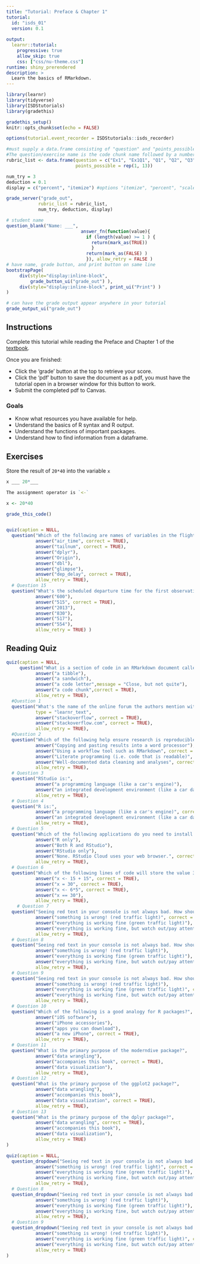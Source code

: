 ```yaml
---
title: "Tutorial: Preface & Chapter 1"
tutorial:
  id: "isds_01"
  version: 0.1
  
output:
  learnr::tutorial:
    progressive: true
    allow_skip: true
    css: ["css/nu-theme.css"]
runtime: shiny_prerendered
description: >
  Learn the basics of RMarkdown.
---
```


```r

library(learnr)
library(tidyverse)
library(ISDStutorials)
library(gradethis)

gradethis_setup()
knitr::opts_chunk$set(echo = FALSE)

options(tutorial.event_recorder = ISDStutorials::isds_recorder)

```

```r
#must supply a data.frame consisting of "question" and "points_possible"
#The question/exercise name is the code chunk name followed by a number, ignoring all spaces and/or "-" symbols.
rubric_list <- data.frame(question = c("Ex1", "Ex1Q1", "Q1", "Q2", "Q3", "Q4", "Q5", "Q6", "Q7", "Q8", "Q9", "Q10", "Q11"),
                          points_possible = rep(1, 13))

num_try = 3
deduction = 0.1
display = c("percent", "itemize") #options "itemize", "percent", "scaled"

grade_server("grade_out", 
            rubric_list = rubric_list, 
            num_try, deduction, display)
```

```r
# student name
question_blank("Name: ___",
                            answer_fn(function(value){
                              if (length(value) >= 1 ) {
                                return(mark_as(TRUE))
                                }
                              return(mark_as(FALSE) )
                              }), allow_retry = FALSE )
# have name, grade button, and print button on same line
bootstrapPage(
     div(style="display:inline-block",
         grade_button_ui("grade_out") ),
     div(style="display:inline-block", print_ui("Print") )
)

# can have the grade output appear anywhere in your tutorial
grade_output_ui("grade_out")
```

## Instructions

Complete this tutorial while reading the Preface and Chapter 1 of the [textbook](https://nustat.github.io/intro-stat-ds/).

Once you are finished:

-   Click the 'grade' button at the top to retrieve your score.
-   Click the 'pdf' button to save the document as a pdf, you must have the tutorial open in a browser window for this button to work.
-   Submit the completed pdf to Canvas.


### Goals

-   Know what resources you have available for help.
-   Understand the basics of R syntax and R output.
-   Understand the functions of important packages.
-   Understand how to find information from a dataframe.


## Exercises

Store the result of `20*40` into the variable `x`

```r
x ___ 20*___
```

```r
The assignment operator is `<-`
```

```r
x <- 20*40
```

```r
grade_this_code()
```


```r

```


```r
quiz(caption = NULL,
  question("Which of the following are names of variables in the flights data frame?",
           answer("air_time", correct = TRUE),
           answer("tailnum", correct = TRUE),
           answer("dplyr"),
           answer("Origin"),
           answer("dbl"),
           answer("glimpse"),
           answer("dep_delay", correct = TRUE),
           allow_retry = TRUE), 
  # Question 15
  question("What's the scheduled departure time for the first observation in the flights dataframe?",
           answer("600"),
           answer("515", correct = TRUE),
           answer("2013"),
           answer("830"),
           answer("517"),
           answer("554"), 
           allow_retry = TRUE) )
```


## Reading Quiz


```r
quiz(caption = NULL,
     question("What is a section of code in an RMarkdown document called?",
           answer("a tibble"),
           answer("a sandwich"),
           answer("a code letter",message = "Close, but not quite"),
           answer("a code chunk",correct = TRUE),
           allow_retry = TRUE),
  #Question 1
  question("What's the name of the online forum the authors mention with an extensive community of R users that you can consult for code troubleshooting?", 
           type = "learnr_text",
           answer("stackoverflow", correct = TRUE),
           answer("stackoverflow.com", correct = TRUE),
           allow_retry = TRUE),
  #Question 2
  question("Which of the following help ensure research is reproducible? Select all that apply.",
           answer("Copying and pasting results into a word processor"),
           answer("Using a workflow tool such as RMarkdown", correct = TRUE),
           answer("Literate programming (i.e. code that is readable)", correct = TRUE),
           answer("Well-documented data cleaning and analyses", correct = TRUE),
           allow_retry = TRUE), 
  # Question 3
  question("RStudio is:",
           answer("a programming language (like a car's engine)"),
           answer("an integrated development environment (like a car dashboard)", correct = TRUE),
           allow_retry = TRUE),
  # Question 4
  question("R is:",
           answer("a programming language (like a car's engine)", correct = TRUE),
           answer("an integrated development environment (like a car dashboard)"),
           allow_retry = TRUE),
  # Question 5
  question("Which of the following applications do you need to install on your computer for this course?",
           answer("R only"),
           answer("Both R and RStudio"),
           answer("RStudio only"),
           answer("None. RStudio Cloud uses your web browser.", correct = TRUE),
           allow_retry = TRUE),
  # Question 6
  question("Which of the following lines of code will store the value 30 in the object x? Select all that apply.",
           answer("x <- 15 + 15", correct = TRUE),
           answer("x = 30", correct = TRUE),
           answer("x <- 6*5", correct = TRUE),
           answer("x == 30"),
           allow_retry = TRUE), 
    # Question 7
  question("Seeing red text in your console is not always bad. How should errors be interpreted?",
           answer("something is wrong! (red traffic light)", correct = TRUE),
           answer("everything is working fine (green traffic light)"),
           answer("everything is working fine, but watch out/pay attention (yellow traffic light)"),
           allow_retry = TRUE),
  # Question 8
  question("Seeing red text in your console is not always bad. How should warnings be interpreted?",
           answer("something is wrong! (red traffic light)"),
           answer("everything is working fine (green traffic light)"),
           answer("everything is working fine, but watch out/pay attention (yellow traffic light)", correct = TRUE),
           allow_retry = TRUE), 
  # Question 9
  question("Seeing red text in your console is not always bad. How should messages be interpreted?",
           answer("something is wrong! (red traffic light)"),
           answer("everything is working fine (green traffic light)", correct = TRUE),
           answer("everything is working fine, but watch out/pay attention (yellow traffic light)"),
           allow_retry = TRUE), 
  # Question 10
  question("Which of the following is a good analogy for R packages?",
           answer("iOS software"),
           answer("iPhone accessories"),
           answer("apps you can download"),
           answer("a new iPhone", correct = TRUE),
           allow_retry = TRUE), 
  # Question 11
  question("What is the primary purpose of the moderndive package?",
           answer("data wrangling"),
           answer("accompanies this book", correct = TRUE),
           answer("data visualization"),
           allow_retry = TRUE), 
  # Question 12
  question("What is the primary purpose of the ggplot2 package?",
           answer("data wrangling"),
           answer("accompanies this book"),
           answer("data visualization", correct = TRUE),
           allow_retry = TRUE), 
  # Question 13
  question("What is the primary purpose of the dplyr package?",
           answer("data wrangling", correct = TRUE),
           answer("accompanies this book"),
           answer("data visualization"),
           allow_retry = TRUE) 
)
```


```r
quiz(caption = NULL,
  question_dropdown("Seeing red text in your console is not always bad. How should errors be interpreted?",
           answer("something is wrong! (red traffic light)", correct = TRUE),
           answer("everything is working fine (green traffic light)"),
           answer("everything is working fine, but watch out/pay attention (yellow traffic light)"),
           allow_retry = TRUE),
  # Question 8
  question_dropdown("Seeing red text in your console is not always bad. How should warnings be interpreted?",
           answer("something is wrong! (red traffic light)"),
           answer("everything is working fine (green traffic light)"),
           answer("everything is working fine, but watch out/pay attention (yellow traffic light)", correct = TRUE),
           allow_retry = TRUE), 
  # Question 9
  question_dropdown("Seeing red text in your console is not always bad. How should messages be interpreted?",
           answer("something is wrong! (red traffic light)"),
           answer("everything is working fine (green traffic light)", correct = TRUE),
           answer("everything is working fine, but watch out/pay attention (yellow traffic light)"),
           allow_retry = TRUE)
)

```


